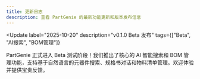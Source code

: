 ```yaml
---
title: 更新日志
description: 查看 PartGenie 的最新功能更新和版本发布信息
---
```


<Update
  label="2025-10-20"
  description="v0.1.0 Beta 发布"
  tags={["Beta", "AI搜索", "BOM管理"]}
>
  PartGenie 正式进入 Beta 测试阶段！我们推出了核心的 AI 智能搜索和 BOM
  管理功能，支持基于自然语言的元器件搜索、规格书对话和物料清单管理。欢迎体验并提供宝贵反馈。
</Update>
